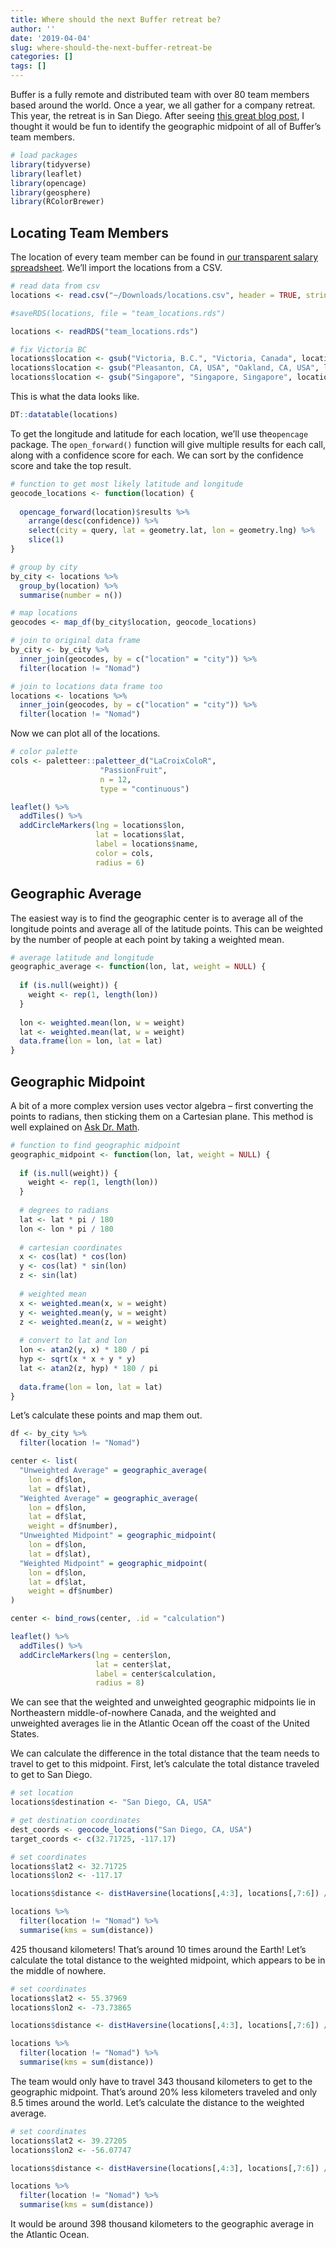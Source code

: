 ```yaml
---
title: Where should the next Buffer retreat be?
author: ''
date: '2019-04-04'
slug: where-should-the-next-buffer-retreat-be
categories: []
tags: []
---
```


Buffer is a fully remote and distributed team with over 80 team members based around the world. Once a year, we all gather for a company retreat. This year, the retreat is in San Diego. After seeing [this great blog post](https://livefreeordichotomize.com/2018/06/27/bringing-the-family-together-finding-the-center-of-geographic-points-in-r/), I thought it would be fun to identify the geographic midpoint of all of Buffer's team members.

```r
# load packages 
library(tidyverse)
library(leaflet)
library(opencage)
library(geosphere)
library(RColorBrewer)
```

## Locating Team Members
The location of every team member can be found in [our transparent salary spreadsheet](https://docs.google.com/spreadsheets/d/11s9VSyf4yaYUsqBKLaVH78NL8wdl8gXoj5BGAzjIFuc/edit#gid=671465451). We'll import the locations from a CSV.

```r
# read data from csv
locations <- read.csv("~/Downloads/locations.csv", header = TRUE, stringsAsFactors = FALSE)
```

```r
#saveRDS(locations, file = "team_locations.rds")

locations <- readRDS("team_locations.rds")

# fix Victoria BC
locations$location <- gsub("Victoria, B.C.", "Victoria, Canada", locations$location)
locations$location <- gsub("Pleasanton, CA, USA", "Oakland, CA, USA", locations$location)
locations$location <- gsub("Singapore", "Singapore, Singapore", locations$location)
```

This is what the data looks like.

```r
DT::datatable(locations)
```

To get the longitude and latitude for each location, we'll use the`opencage` package. The `open_forward()` function will give multiple results for each call, along with a confidence score for each. We can sort by the confidence score and take the top result.

```r
# function to get most likely latitude and longitude
geocode_locations <- function(location) {
  
  opencage_forward(location)$results %>%
    arrange(desc(confidence)) %>%
    select(city = query, lat = geometry.lat, lon = geometry.lng) %>%
    slice(1)
}
```

```r
# group by city 
by_city <- locations %>% 
  group_by(location) %>% 
  summarise(number = n())

# map locations
geocodes <- map_df(by_city$location, geocode_locations)

# join to original data frame
by_city <- by_city %>% 
  inner_join(geocodes, by = c("location" = "city")) %>% 
  filter(location != "Nomad")

# join to locations data frame too
locations <- locations %>% 
  inner_join(geocodes, by = c("location" = "city")) %>% 
  filter(location != "Nomad")
```

Now we can plot all of the locations.

```r
# color palette
cols <- paletteer::paletteer_d("LaCroixColoR", 
                    "PassionFruit", 
                    n = 12, 
                    type = "continuous")

leaflet() %>%
  addTiles() %>%  
  addCircleMarkers(lng = locations$lon,
                   lat = locations$lat,
                   label = locations$name,
                   color = cols,
                   radius = 6)
```

## Geographic Average
The easiest way is to find the geographic center is to average all of the longitude points and average all of the latitude points. This can be weighted by the number of people at each point by taking a weighted mean. 

```r
# average latitude and longitude
geographic_average <- function(lon, lat, weight = NULL) {
  
  if (is.null(weight)) {
    weight <- rep(1, length(lon))
  }
  
  lon <- weighted.mean(lon, w = weight)
  lat <- weighted.mean(lat, w = weight)
  data.frame(lon = lon, lat = lat)
}
```

## Geographic Midpoint
A bit of a more complex version uses vector algebra – first converting the points to radians, then sticking them on a Cartesian plane. This method is well explained on [Ask Dr. Math](http://mathforum.org/library/drmath/view/68373.html).

```r
# function to find geographic midpoint
geographic_midpoint <- function(lon, lat, weight = NULL) {
  
  if (is.null(weight)) {
    weight <- rep(1, length(lon))
  }
  
  # degrees to radians
  lat <- lat * pi / 180
  lon <- lon * pi / 180
  
  # cartesian coordinates
  x <- cos(lat) * cos(lon)
  y <- cos(lat) * sin(lon)
  z <- sin(lat)
  
  # weighted mean
  x <- weighted.mean(x, w = weight)
  y <- weighted.mean(y, w = weight)
  z <- weighted.mean(z, w = weight)
  
  # convert to lat and lon
  lon <- atan2(y, x) * 180 / pi
  hyp <- sqrt(x * x + y * y)
  lat <- atan2(z, hyp) * 180 / pi
  
  data.frame(lon = lon, lat = lat)
}
```

Let's calculate these points and map them out.

```r
df <- by_city %>% 
  filter(location != "Nomad")

center <- list(
  "Unweighted Average" = geographic_average(
    lon = df$lon,
    lat = df$lat),
  "Weighted Average" = geographic_average(
    lon = df$lon,
    lat = df$lat,
    weight = df$number),
  "Unweighted Midpoint" = geographic_midpoint(
    lon = df$lon,
    lat = df$lat),
  "Weighted Midpoint" = geographic_midpoint(
    lon = df$lon, 
    lat = df$lat,
    weight = df$number)
)

center <- bind_rows(center, .id = "calculation")
```

```r
leaflet() %>%
  addTiles() %>%  
  addCircleMarkers(lng = center$lon,
                   lat = center$lat,
                   label = center$calculation,
                   radius = 8)
```

We can see that the weighted and unweighted geographic midpoints lie in Northeastern middle-of-nowhere Canada, and the weighted and unweighted averages lie in the Atlantic Ocean off the coast of the United States.

We can calculate the difference in the total distance that the team needs to travel to get to this midpoint. First, let's calculate the total distance traveled to get to San Diego.

```r
# set location
locations$destination <- "San Diego, CA, USA"

# get destination coordinates
dest_coords <- geocode_locations("San Diego, CA, USA")
target_coords <- c(32.71725, -117.17)

# set coordinates
locations$lat2 <- 32.71725
locations$lon2 <- -117.17

locations$distance <- distHaversine(locations[,4:3], locations[,7:6]) / 1000

locations %>% 
  filter(location != "Nomad") %>% 
  summarise(kms = sum(distance))
```

425 thousand kilometers! That's around 10 times around the Earth! Let's calculate the total distance to the weighted midpoint, which appears to be in the middle of nowhere.

```r
# set coordinates
locations$lat2 <- 55.37969
locations$lon2 <- -73.73865

locations$distance <- distHaversine(locations[,4:3], locations[,7:6]) / 1000

locations %>% 
  filter(location != "Nomad") %>% 
  summarise(kms = sum(distance))
```

The team would only have to travel 343 thousand kilometers to get to the geographic midpoint. That's around 20% less kilometers traveled and only 8.5 times around the world. Let's calculate the distance to the weighted average.

```r
# set coordinates
locations$lat2 <- 39.27205
locations$lon2 <- -56.07747

locations$distance <- distHaversine(locations[,4:3], locations[,7:6]) / 1000

locations %>% 
  filter(location != "Nomad") %>% 
  summarise(kms = sum(distance))
```

It would be around 398 thousand kilometers to the geographic average in the Atlantic Ocean.
